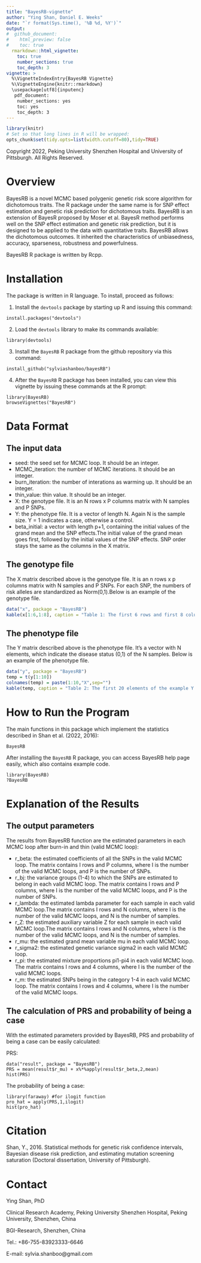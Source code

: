 ```yaml
---
title: "BayesRB-vignette"
author: "Ying Shan, Daniel E. Weeks"
date: "`r format(Sys.time(), '%B %d, %Y')`"
output:
#  github_document:
#    html_preview: false
#    toc: true
  rmarkdown::html_vignette:
    toc: true
    number_sections: true
    toc_depth: 3
vignette: >
  %\VignetteIndexEntry{BayesRB Vignette}
  %\VignetteEngine{knitr::rmarkdown}
  \usepackage[utf8]{inputenc}
   pdf_document:
    number_sections: yes
    toc: yes
    toc_depth: 3
---
```

```r
library(knitr)
# Set so that long lines in R will be wrapped:
opts_chunk$set(tidy.opts=list(width.cutoff=80),tidy=TRUE)
```

Copyright 2022, Peking University Shenzhen Hospital and University of Pittsburgh. All Rights Reserved. 


# Overview
BayesRB is a novel MCMC based polygenic genetic risk score algorithm for dichotomous traits. The R package under the same name is for SNP effect estimation and genetic risk prediction for dichotomous traits. BayesRB is an extension of BayesR proposed by Moser et al. BayesR method performs well on the SNP effect estimation and genetic risk prediction, but it is designed to be applied to the data with quantitative traits. BayesRB allows the dichotomous outcomes. It inherited the characteristics of unbiasedness, accuracy, sparseness, robustness and powerfulness. 

BayesRB R package is written by Rcpp.

# Installation

The package is written in R language. To install, proceed as follows:

1. Install the `devtools` package by starting up R and issuing this command:

```
install.packages("devtools")
```

2. Load the `devtools` library to make its commands available:

```
library(devtools)
```

3. Install the `BayesRB` R package from the github repository via this command:

```
install_github("sylviashanboo/bayesRB")
```

4. After the `BayesRB` R package has been installed, you can view this vignette by issuing these commands at the R prompt:

```
library(BayesRB)
browseVignettes("BayesRB")
```

# Data Format

## The input data
* seed: the seed set for MCMC loop. It should be an integer.
* MCMC_iteration: the number of MCMC iterations. It should be an integer.
* burn_iteration: the number of interations as warming up. It should be an integer.
* thin_value: thin value. It should be an integer.
* X: the genotype file. It is an N rows x P columns matrix with N samples and P SNPs.
* Y: the phenotype file. It is a vector of length N. Again N is the sample size. Y = 1 indicates a case, otherwise a control.
* beta_initial: a vector with length p+1, containing the initial values of the grand mean and the SNP effects.The initial value of the grand mean goes first, followed by the initial values of the SNP effects. SNP order stays the same as the columns in the X matrix.

## The genotype file
The X matrix described above is the genotype file. It is an n rows x p columns matrix with N samples and P SNPs. For each SNP, the numbers of risk alleles are standardized as Norm(0,1).Below is an example of the genotype file.

```r
data("x", package = "BayesRB")
kable(x[1:6,1:8], caption = "Table 1: The first 6 rows and first 8 columns of the example X matrix")
```

## The phenotype file
The Y matrix described above is the phenotype file. It's a vector with N elements, which indicate the disease status (0,1) of the N samples. Below is an example of the phenotype file.

```r
data("y", package = "BayesRB")
temp = t(y[1:10])
colnames(temp) = paste(1:10,"X",sep="")
kable(temp, caption = "Table 2: The first 20 elements of the example Y matrix")
```

# How to Run the Program
The main functions in this package which implement the statistics described in Shan et al. (2022, 2016):

`BayesRB`

After installing the `BayesRB` R package, you can access BayesRB help page easily, which also contains example code.  
```
library(BayesRB)
?BayesRB
```

# Explanation of the Results

## The output parameters

The results from BayesRB function are the estimated parameters in each MCMC loop after burn-in and thin (valid MCMC loop):

* r_beta: the estimated coefficients of all the SNPs in the valid MCMC loop. The matrix contains I rows and P columns, where I is the number of the valid MCMC loops, and P is the number of SNPs.
* r_bj: the variance groups (1-4) to which the SNPs are estimated to belong in each valid MCMC loop. The matrix contains I rows and P columns, where I is the number of the valid MCMC loops, and P is the number of SNPs.
* r_lambda: the estimated lambda parameter for each sample in each valid MCMC loop.The matrix contains I rows and N columns, where I is the number of the valid MCMC loops, and N is the number of samples.
* r_Z: the estimated auxiliary variable Z for each sample in each valid MCMC loop.The matrix contains I rows and N columns, where I is the number of the valid MCMC loops, and N is the number of samples.
* r_mu: the estimated grand mean variable mu in each valid MCMC loop.
* r_sigma2: the estimated genetic variance sigma2 in each valid MCMC loop.
* r_pi: the estimated mixture proportions pi1-pi4 in each valid MCMC loop. The matrix contains I rows and 4 columns, where I is the number of the valid MCMC loops.
* r_m: the estimated SNPs being in the category 1-4 in each valid MCMC loop. The matrix contains I rows and 4 columns, where I is the number of the valid MCMC loops.

## The calculation of PRS and probability of being a case

With the estimated parameters provided by BayesRB, PRS and probability of being a case can be easily calculated:

PRS:
```
data("result", package = "BayesRB")
PRS = mean(result$r_mu) + x%*%apply(result$r_beta,2,mean)
hist(PRS)
```
The probability of being a case:
```
library(faraway) #for ilogit function
pro_hat = apply(PRS,1,ilogit)
hist(pro_hat)
```
# Citation
Shan, Y., 2016. Statistical methods for genetic risk confidence intervals, Bayesian disease risk prediction, and estimating mutation screening saturation (Doctoral dissertation, University of Pittsburgh).

# Contact
Ying Shan, PhD

Clinical Research Academy, Peking University Shenzhen Hospital, Peking University, Shenzhen, China

BGI-Research, Shenzhen, China

Tel.: +86-755-83923333-6646

E-mail: sylvia.shanboo@gmail.com
